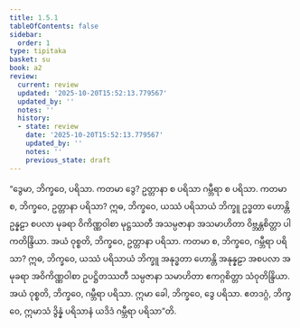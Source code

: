 ```yaml
---
title: 1.5.1
tableOfContents: false
sidebar:
  order: 1
type: tipitaka
basket: su
book: a2
review:
  current: review
  updated: '2025-10-20T15:52:13.779567'
  updated_by: ''
  notes: ''
  history:
  - state: review
    date: '2025-10-20T15:52:13.779567'
    updated_by: ''
    notes: ''
    previous_state: draft
---
```



<DynamicBreadcrumb />


<ReviewStatus review={frontmatter.review} showDetails={true} />

<HypothesisAnnotation frontmatter={frontmatter} />

<Division number="43" book="a2" e="ch" v="15" p="70">

<Paragraph number="106" book="a2">
“ဒွေမာ, ဘိက္ခဝေ, ပရိသာ. ကတမာ ဒွေ? ဥတ္တာနာ စ ပရိသာ ဂမ္ဘီရာ စ ပရိသာ. ကတမာ စ, ဘိက္ခဝေ, ဥတ္တာနာ ပရိသာ? ဣဓ, ဘိက္ခဝေ, ယဿံ ပရိသာယံ ဘိက္ခူ ဥဒ္ဓတာ ဟောန္တိ ဥန္နဠာ စပလာ မုခရာ ဝိကိဏ္ဏဝါစာ မုဋ္ဌဿတီ အသမ္ပဇာနာ အသမာဟိတာ ဝိဗ္ဘန္တစိတ္တာ ပါကတိန္ဒြိယာ. အယံ ဝုစ္စတိ, ဘိက္ခဝေ, ဥတ္တာနာ ပရိသာ.
</Paragraph>

<Paragraph number="107" book="a2">
ကတမာ စ, ဘိက္ခဝေ, ဂမ္ဘီရာ ပရိသာ? ဣဓ, ဘိက္ခဝေ, ယဿံ ပရိသာယံ ဘိက္ခူ အနုဒ္ဓတာ ဟောန္တိ အနုန္နဠာ အစပလာ အမုခရာ အဝိကိဏ္ဏဝါစာ ဥပဋ္ဌိတဿတီ သမ္ပဇာနာ သမာဟိတာ ဧကဂ္ဂစိတ္တာ သံဝုတိန္ဒြိယာ. အယံ ဝုစ္စတိ, ဘိက္ခဝေ, ဂမ္ဘီရာ ပရိသာ. ဣမာ ခေါ, ဘိက္ခဝေ, ဒွေ ပရိသာ. ဧတဒဂ္ဂံ, ဘိက္ခဝေ, ဣမာသံ ဒွိန္နံ ပရိသာနံ ယဒိဒံ ဂမ္ဘီရာ ပရိသာ”တိ.
</Paragraph>
</Division>